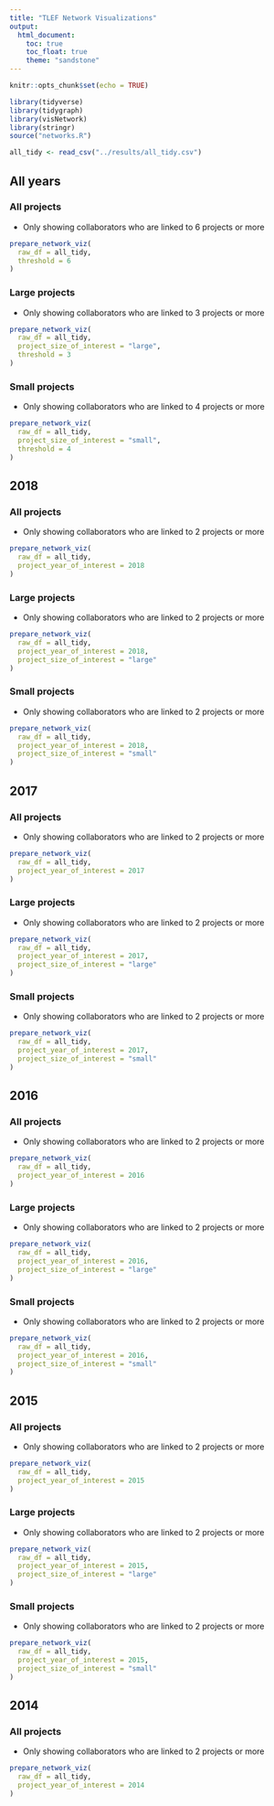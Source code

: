 ```yaml
---
title: "TLEF Network Visualizations"
output: 
  html_document:
    toc: true
    toc_float: true
    theme: "sandstone"
---
```


```r
knitr::opts_chunk$set(echo = TRUE)
```

```r
library(tidyverse)
library(tidygraph)
library(visNetwork)
library(stringr)
source("networks.R")
```

```r
all_tidy <- read_csv("../results/all_tidy.csv")
```

## All years

### All projects

* Only showing collaborators who are linked to 6 projects or more

```r
prepare_network_viz(
  raw_df = all_tidy,
  threshold = 6
)
```

### Large projects

* Only showing collaborators who are linked to 3 projects or more

```r
prepare_network_viz(
  raw_df = all_tidy,
  project_size_of_interest = "large",
  threshold = 3
)
```

### Small projects

* Only showing collaborators who are linked to 4 projects or more

```r
prepare_network_viz(
  raw_df = all_tidy,
  project_size_of_interest = "small",
  threshold = 4
)
```

## 2018

### All projects

* Only showing collaborators who are linked to 2 projects or more

```r
prepare_network_viz(
  raw_df = all_tidy,
  project_year_of_interest = 2018
)
```

### Large projects

* Only showing collaborators who are linked to 2 projects or more

```r
prepare_network_viz(
  raw_df = all_tidy,
  project_year_of_interest = 2018,
  project_size_of_interest = "large"
)
```

### Small projects

* Only showing collaborators who are linked to 2 projects or more

```r
prepare_network_viz(
  raw_df = all_tidy,
  project_year_of_interest = 2018,
  project_size_of_interest = "small"
)
```

## 2017

### All projects

* Only showing collaborators who are linked to 2 projects or more

```r
prepare_network_viz(
  raw_df = all_tidy,
  project_year_of_interest = 2017
)
```

### Large projects

* Only showing collaborators who are linked to 2 projects or more

```r
prepare_network_viz(
  raw_df = all_tidy,
  project_year_of_interest = 2017,
  project_size_of_interest = "large"
)
```

### Small projects

* Only showing collaborators who are linked to 2 projects or more

```r
prepare_network_viz(
  raw_df = all_tidy,
  project_year_of_interest = 2017,
  project_size_of_interest = "small"
)
```

## 2016

### All projects

* Only showing collaborators who are linked to 2 projects or more

```r
prepare_network_viz(
  raw_df = all_tidy,
  project_year_of_interest = 2016
)
```

### Large projects

* Only showing collaborators who are linked to 2 projects or more

```r
prepare_network_viz(
  raw_df = all_tidy,
  project_year_of_interest = 2016,
  project_size_of_interest = "large"
)
```

### Small projects

* Only showing collaborators who are linked to 2 projects or more

```r
prepare_network_viz(
  raw_df = all_tidy,
  project_year_of_interest = 2016,
  project_size_of_interest = "small"
)
```

## 2015

### All projects

* Only showing collaborators who are linked to 2 projects or more

```r
prepare_network_viz(
  raw_df = all_tidy,
  project_year_of_interest = 2015
)
```

### Large projects

* Only showing collaborators who are linked to 2 projects or more

```r
prepare_network_viz(
  raw_df = all_tidy,
  project_year_of_interest = 2015,
  project_size_of_interest = "large"
)
```

### Small projects

* Only showing collaborators who are linked to 2 projects or more

```r
prepare_network_viz(
  raw_df = all_tidy,
  project_year_of_interest = 2015,
  project_size_of_interest = "small"
)
```

## 2014

### All projects

* Only showing collaborators who are linked to 2 projects or more

```r
prepare_network_viz(
  raw_df = all_tidy,
  project_year_of_interest = 2014
)
```